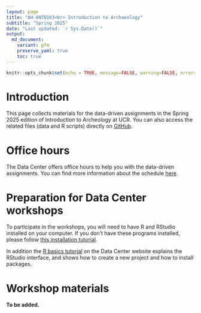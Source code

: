 ```yaml
---
layout: page
title: "AH-ANTQ103<br> Introduction to Archaeology"
subtitle: "Spring 2025"
date: "Last updated: `r Sys.Date()`"
output:
  md_document:
    variant: gfm
    preserve_yaml: true
    toc: true
---
```


```r
knitr::opts_chunk$set(echo = TRUE, message=FALSE, warning=FALSE, error=FALSE)
```

# Introduction

This page collects materials for the data-driven assignments in the Spring 2025 edition of Introduction to Archeology at UCR.
You can also access the related files (data and R scripts) directly on [GitHub](https://github.com/ucrdatacenter/projects/tree/main/AH-ANTQ103/2025h1).

# Office hours

The Data Center offers office hours to help you with the data-driven assignments.
You can find more information about the schedule [here](../../contact).

# Preparation for Data Center workshops

To participate in the workshops, you will need to have R and RStudio installed on your computer. 
If you don’t have these programs installed, please follow [this installation tutorial](../../tutorials/r_install).

In addition the [R basics tutorial](../../../tutorials/r_basics) on the  Data Center website explains the RStudio interface, and shows how to create a new project and how to install packages.

# Workshop materials

**To be added.**